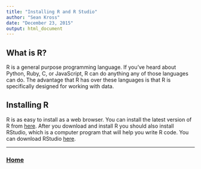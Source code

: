 ```yaml
---
title: "Installing R and R Studio"
author: "Sean Kross"
date: "December 23, 2015"
output: html_document
---
```


## What is R?

R is a general purpose programming language. If you've heard about Python, Ruby,
C, or JavaScript, R can do anything any of those languages can do. The advantage
that R has over these languages is that R is specifically designed for working
with data.

## Installing R

R is as easy to install as a web browser. You can install the latest version of
R from [here](https://cran.r-project.org/). After you download and install R
you should also install RStudio, which is a computer program that will help you
write R code. You can download RStudio 
[here](https://www.rstudio.com/products/rstudio/download/).

---

### [Home](index.html)